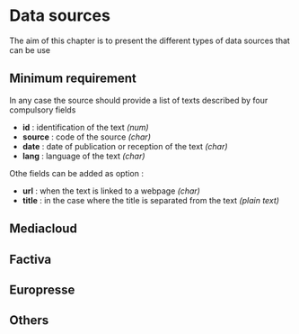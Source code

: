 # Data sources

The aim of this chapter is to present the different types of data sources that can be use

## Minimum requirement

In any case the source should provide a list of texts described by four compulsory fields

- **id** : identification of the text *(num)*
- **source** : code of the source  *(char)*
- **date** : date of publication or reception of the text *(char)*
- **lang** : language of the text *(char)*

Othe fields can be added as option :

- **url** : when the text is linked to a webpage *(char)*
- **title** : in the case where the title is separated from the text *(plain text)*


## Mediacloud 

## Factiva

## Europresse

## Others


